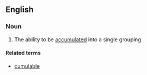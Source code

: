 ==English==

===Noun===
{{en-noun|-}}

# The ability to be [[accumulated]] into a single grouping

====Related terms====
*[[cumulable]]
